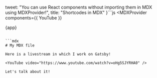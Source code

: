   tweet:
    "You can use React components without importing them in MDX using MDXProvider!",
  title: "Shortcodes in MDX"
}```js
<MDXProvider
  components={{
    YouTube
  }}
>
  {app}
</MDXProvider>
```;

```mdx
# My MDX file

Here is a livestream in which I work on Gatsby!

<YouTube video="https://www.youtube.com/watch?v=oHg5SJYRHA0" />

Let's talk about it!
```
